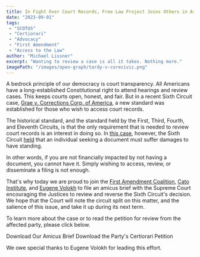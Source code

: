 ```yaml
---
title: In Fight Over Court Records, Free Law Project Joins Others in Asking SCOTUS to Reverse Sixth Circuit Ruling
date: "2023-09-01"
tags:
 - "SCOTUS"
 - "Certiorari"
 - "Advocacy"
 - "First Amendment"
 - "Access to the Law"
author: "Michael Lissner"
excerpt: "Wanting to review a case is all it takes. Nothing more."
imagePath: "/images/open-graph/tardy-v-corecivic.png"
---
```


<p class="lead">A bedrock principle of our democracy is court transparency. All Americans have a long-established Constitutional right to attend hearings and review cases. This keeps courts open, honest, and fair. But in a recent Sixth Circuit case, <a href="https://www.courtlistener.com/docket/65755830/nikki-grae-v-corrections-corp-of-america/">Grae v. Corrections Corp. of America</a>, a new standard was established for those who wish to access court records.</p>

The historical standard, and the standard held by the First, Third, Fourth, and Eleventh Circuits, is that the only requirement that is needed to review court records is an interest in doing so. In [this case][case], however, the Sixth Circuit [held][op] that an individual seeking a document must suffer damages to have standing.

In other words, if you are not financially impacted by not having a document, you cannot have it. Simply wishing to access, review, or disseminate a filing is not enough.

That's why today we are proud to join the <a href="https://firstamendmentcoalition.org/">First Amendment Coalition</a>, <a href="https://www.cato.org">Cato Institute</a>, and <a href="https://law.ucla.edu/faculty/faculty-profiles/eugene-volokh">Eugene Volokh</a> to file an amicus brief with the Supreme Court encouraging the Justices to review and reverse the Sixth Circuit's decision. We hope that the Court will note the circuit split on this matter, and the salience of this issue, and take it up during its next term.

To learn more about the case or to read the petition for review from the affected party, please click below.

<p className="text-center">
  <PurpleButton href="/pdf/tardy-v-corecivic/amicus-brief-flp-et-al.pdf" size="lg">Download Our Amicus Brief</PurpleButton>
  <PurpleButton href="/pdf/tardy-v-corecivic/certiorari-petition.pdf" size="lg">Download the Party's Certiorari Petition</PurpleButton>
</p>

We owe special thanks to Eugene Volokh for leading this effort.

[op]: https://storage.courtlistener.com/pdf/2023/01/13/nikki_grae_v._corrections_corp._of_am..pdf
[case]: https://www.courtlistener.com/docket/65755830/nikki-grae-v-corrections-corp-of-america/